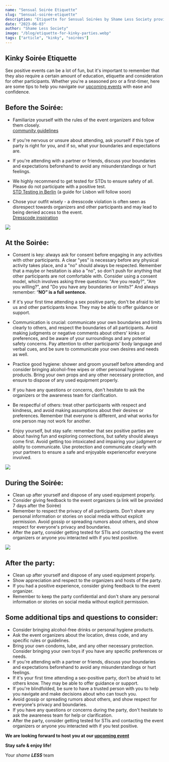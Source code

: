 ---
name: "Sensual Soirée Etiquette"
slug: "Sensual-soirée-etiquette"
description: "Etiquette for Sensual Soirées by Shame Less Society provides a comprehensive guide on how to navigate sex-positive events with respect and consideration. It emphasizes the importance of consent, communication, hygiene, and safety, while ensuring attendees uphold the values of the sex-positive community."
date: "2023-06-03"
author: "Shame Less Society"
image: "/blog/etiquette-for-kinky-parties.webp"
tags: ["article", "kinky", "soirées"]
---

## Kinky Soirée Etiquette

Sex positive events can be a lot of fun, but it's important to remember that they also require a certain amount of education, etiquette and consideration for other participants. Whether you're a seasoned pro or a first-timer, here are some tips to help you navigate our [upcoming events](https://www.shame-less-society.com/events) with ease and confidence.

## Before the Soirée:

- Familiarize yourself with the rules of the event organizers and follow them closely. <br/> [community guidelines](https://www.shame-less-society.com)

- If you're nervous or unsure about attending, ask yourself if this type of party is right for you, and if so, what your boundaries and expectations are.

- If you're attending with a partner or friends, discuss your boundaries and expectations beforehand to avoid any misunderstandings or hurt feelings.
- We highly recommend to get tested for STDs to ensure safety of all. Please do not participate with a positive test. <br/> [STD Testing in Berlin]() (a guide for Lisbon will follow soon)
- Chose your outfit wisely - a dresscode violation is often seen as disrespect towards organizers and other participants and may lead to being denied access to the event. <br/> [Dresscode inspiration]()

![](https://www.dropbox.com/scl/fi/8ehed0iaq4ajyt5qwq670/JuleAmeliePhotography_shameless-9274.jpg?dl=0&rlkey=sgrj5gpggk703mk8kd7715blr)

## At the Soirée:

- Consent is key: always ask for consent before engaging in any activities with other participants. A clear "yes" is necessary before any physical activity takes place, and a "no" should always be respected. Remember that a maybe or hesitation is also a "no", so don't push for anything that other participants are not comfortable with. Consider using a consent model, which involves asking three questions: "Are you ready?", "Are you willing?", and "Do you have any boundaries or limits?” And always remember: “**NO” is a full sentence.**

- If it's your first time attending a sex positive party, don't be afraid to let us and other participants know. They may be able to offer guidance or support.
- Communication is crucial: communicate your own boundaries and limits clearly to others, and respect the boundaries of all participants. Avoid making judgments or negative comments about others' kinks or preferences, and be aware of your surroundings and any potential safety concerns. Pay attention to other participants' body language and verbal cues, and be sure to communicate your own desires and needs as well.
- Practice good hygiene: shower and groom yourself before attending and consider bringing alcohol-free wipes or other personal hygiene products. Bring your own props and any other necessary protection, and ensure to dispose of any used equipment properly.
- If you have any questions or concerns, don't hesitate to ask the organizers or the awareness team for clarification.
- Be respectful of others: treat other participants with respect and kindness, and avoid making assumptions about their desires or preferences. Remember that everyone is different, and what works for one person may not work for another.
- Enjoy yourself, but stay safe: remember that sex positive parties are about having fun and exploring connections, but safety should always come first. Avoid getting too intoxicated and impairing your judgment or ability to communicate. Use protection and communicate clearly with your partners to ensure a safe and enjoyable experiencefor everyone involved.

![](https://www.dropbox.com/scl/fi/ojbdu0a9celi2sjhdstke/JuleAmeliePhotography_shameless-9481.jpg?dl=0&rlkey=g79ng5v2kg2grcx6lsn1am6sz)

## During the Soirée:

- Clean up after yourself and dispose of any used equipment properly.
- Consider giving feedback to the event organizers (a link will be provided 7 days after the Soirée)
- Remember to respect the privacy of all participants. Don't share any personal information or stories on social media without explicit permission. Avoid gossip or spreading rumors about others, and show respect for everyone's privacy and boundaries.
- After the party, consider getting tested for STIs and contacting the event organizers or anyone you interacted with if you test positive.

![](https://www.dropbox.com/scl/fi/4tvijbhzv1lo6vuups21f/JuleAmeliePhotography_shamelesssociety-7255.jpg?dl=0&rlkey=2biyn8524qfn5lddr9scpq78s)

## After the party:

- Clean up after yourself and dispose of any used equipment properly.
- Show appreciation and respect to the organizers and hosts of the party.
- If you had a positive experience, consider giving feedback to the event organizer.
- Remember to keep the party confidential and don't share any personal information or stories on social media without explicit permission.

## Some additional tips and questions to consider:

- Consider bringing alcohol-free drinks or personal hygiene products.
- Ask the event organizers about the location, dress code, and any specific rules or guidelines.
- Bring your own condoms, lube, and any other necessary protection. Consider bringing your own toys if you have any specific preferences or needs.
- If you're attending with a partner or friends, discuss your boundaries and expectations beforehand to avoid any misunderstandings or hurt feelings.
- If it's your first time attending a sex-positive party, don't be afraid to let others know. They may be able to offer guidance or support.
- If you're blindfolded, be sure to have a trusted person with you to help you navigate and make decisions about who can touch you.
- Avoid gossip or spreading rumors about others, and show respect for everyone's privacy and boundaries.
- If you have any questions or concerns during the party, don't hesitate to ask the awareness team for help or clarification.
- After the party, consider getting tested for STIs and contacting the event organizers or anyone you interacted with if you test positive.

**We are looking forward to host you at our [upcoming event](https://www.shame-less-society.com/events)**

**Stay safe & enjoy life!**

Your _shame_ **_LESS_** team
